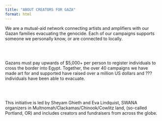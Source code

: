 ```yaml
---
title: "ABOUT CREATORS FOR GAZA"
format: html
---
```


We are a mutual-aid network connecting artists and amplifiers with our Gazan families evacuating the genocide. Each of our campaigns supports someone we personally know, or are connected to locally.

<br>
<br>

Gazans must pay upwards of $5,000+ per person to register individuals to cross the border into Egypt. Together, the over 40 campaigns we have made art for and supported have raised over a million US dollars and ??? individuals have been able to evacuate.

<br>
<br>


This initiative is led by Sheyam Ghieth and Eva Lindquist, SWANA organizers in Multnomah/Clackamas/Chinook/Cowlitz land, (so-called Portland, OR) and includes creators and fundraisers from across the globe.